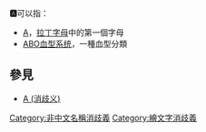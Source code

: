 '''🅰'''可以指：
* [[A|A]]，[[拉丁字母|拉丁字母]]中的第一個字母
* [[ABO血型系统|ABO血型系统]]，一種血型分類

== 參見 ==
* [[A_(消歧义)|A (消歧义)]]

{{disambig}}
[[Category:非中文名稱消歧義|Category:非中文名稱消歧義]]
[[Category:繪文字消歧義|Category:繪文字消歧義]]